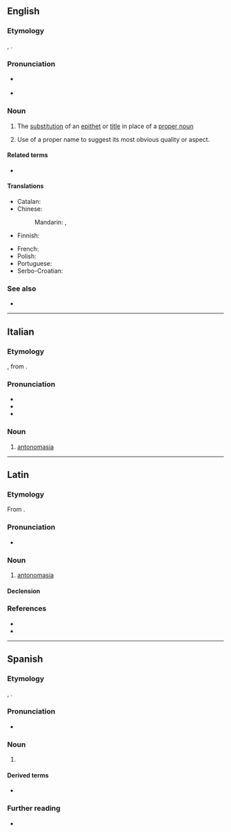{{also|antonomásia}}
==English==
{{examples-right|sense=use of a proper name for its attribute|examples=Can we depend on the Solons in Washington to save us?}}

===Etymology===
{{bor|en|la|antonomasia}}, {{der|en|grc|ἀντονομασία||antonomasia|sc=polytonic}}.

===Pronunciation===
* {{a|UK}} {{IPA|/ˌæntənəʊˈmeɪzɪə/|/ænˌtɒnəʊˈmeɪzɪə/|lang=en}}
* {{a|US}} {{IPA|/ˌæntənəˈmeɪʒə/|lang=en}}

===Noun===
{{en-noun|~}}

# {{lb|en|rhetoric}} The [[substitution]] of an [[epithet]] or [[title]] in place of a [[proper noun]]
# {{lb|en|rhetoric}} Use of a proper name to suggest its most obvious quality or aspect.

====Related terms====
* {{l|en|autonomasia}}

====Translations====
{{trans-top|substitution of an epithet or title in place of a proper noun}}
* Catalan: {{t+|ca|antonomàsia|f}}
* Chinese:
*: Mandarin: {{t|cmn|代稱|sc=Hani}}, {{t|cmn|代称|tr=dàichēng|sc=Hani}}
* Finnish: {{t|fi|antonomasia}}
{{trans-mid}}
* French: {{t+|fr|antonomase|f}}
* Polish: {{t+|pl|antonomazja|f}}
* Portuguese: {{t+|pt|antonomásia|f}}
* Serbo-Croatian: {{t+|sh|antonomazija|f}}
{{trans-bottom}}

===See also===
* {{pedia}}

----

==Italian==

===Etymology===
{{bor|it|la|antonomasia}}, from {{der|it|grc|ἀντονομασία||antonomasia|sc=polytonic}}.

===Pronunciation===
* {{IPA|/an.to.noˈma.zja/|[än̪t̪o̞n̺oˈmäːz̪jä]|lang=it}}
* {{it-stress|antonomàsia}}
* {{hyphenation|an|to|no|ma|sia|lang=it}}

===Noun===
{{it-noun|f}}

# {{lb|it|rhetoric}} [[#English|antonomasia]]

----

==Latin==

===Etymology===
From {{der|la|grc|ἀντονομασία||antonomasia|sc=polytonic}}.

===Pronunciation===
* {{la-IPA|eccl=yes|antonomasia}}

===Noun===
{{la-noun|antonomasia|antonomasiae|f|first}}

# {{lb|la|rhetoric}} [[#English|antonomasia]]

====Declension====
{{la-decl-1st|antonomasi}}

===References===
* {{R:L&S}}
* {{R:Gaffiot}}

----

==Spanish==
{{wikipedia|lang=es}}

===Etymology===
{{bor|es|la|antonomasia}}, {{der|es|grc|ἀντονομασία||antonomasia|sc=polytonic}}.

===Pronunciation===
* {{es-IPA}}

===Noun===
{{es-noun|f}}

# {{lb|es|rhetoric}} {{l|en|antonomasia}}

====Derived terms====
* {{l|es|por antonomasia}}

===Further reading===
* {{R:DRAE 2001}}